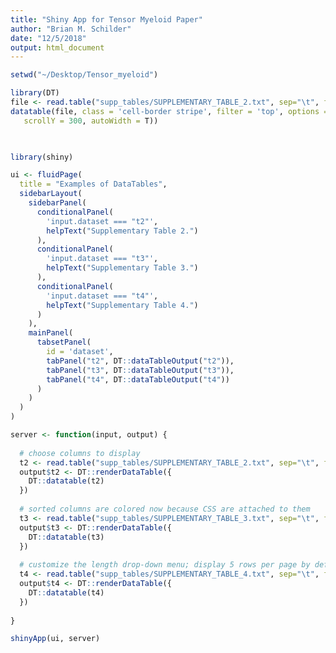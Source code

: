 ```yaml
---
title: "Shiny App for Tensor Myeloid Paper"
author: "Brian M. Schilder"
date: "12/5/2018"
output: html_document
---
```


 
 
 
```r
setwd("~/Desktop/Tensor_myeloid")

library(DT)
file <- read.table("supp_tables/SUPPLEMENTARY_TABLE_2.txt", sep="\t", fill=NA, header=T)
datatable(file, class = 'cell-border stripe', filter = 'top', options = list(
   scrollY = 300, autoWidth = T))

 
```

```r
library(shiny) 

ui <- fluidPage(
  title = "Examples of DataTables",
  sidebarLayout(
    sidebarPanel(
      conditionalPanel(
        'input.dataset === "t2"',
        helpText("Supplementary Table 2.")
      ),
      conditionalPanel(
        'input.dataset === "t3"',
        helpText("Supplementary Table 3.")
      ),
      conditionalPanel(
        'input.dataset === "t4"',
        helpText("Supplementary Table 4.")
      )
    ),
    mainPanel(
      tabsetPanel(
        id = 'dataset',
        tabPanel("t2", DT::dataTableOutput("t2")),
        tabPanel("t3", DT::dataTableOutput("t3")),
        tabPanel("t4", DT::dataTableOutput("t4"))
      )
    )
  )
)

server <- function(input, output) {
  
  # choose columns to display
  t2 <- read.table("supp_tables/SUPPLEMENTARY_TABLE_2.txt", sep="\t", fill=NA)
  output$t2 <- DT::renderDataTable({
    DT::datatable(t2)
  })
  
  # sorted columns are colored now because CSS are attached to them
  t3 <- read.table("supp_tables/SUPPLEMENTARY_TABLE_3.txt", sep="\t", fill=NA)
  output$t3 <- DT::renderDataTable({
    DT::datatable(t3)
  })
  
  # customize the length drop-down menu; display 5 rows per page by default
  t4 <- read.table("supp_tables/SUPPLEMENTARY_TABLE_4.txt", sep="\t", fill=NA)
  output$t4 <- DT::renderDataTable({
    DT::datatable(t4)
  })
  
}

shinyApp(ui, server)
```
 
